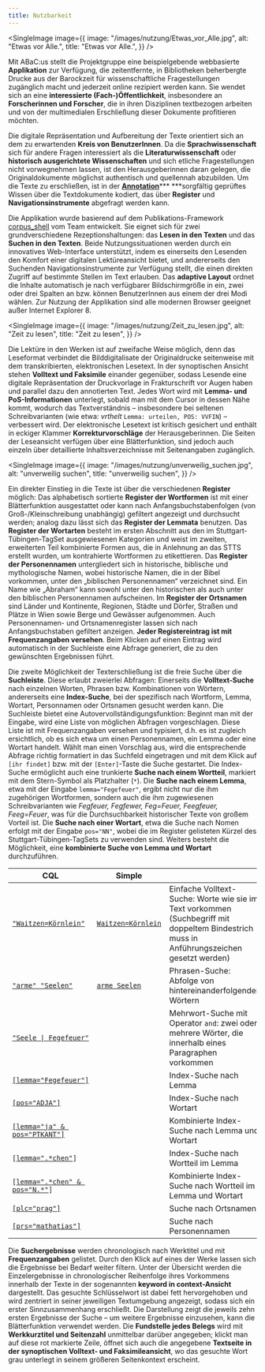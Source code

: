 ```yaml
---
title: Nutzbarkeit
---
```


<SingleImage
	image={{
		image: "/images/nutzung/Etwas_vor_Alle.jpg",
		alt: "Etwas vor Alle.",
		title: "Etwas vor Alle.",
	}}
/>

Mit ABaC:us stellt die Projektgruppe eine beispielgebende webbasierte **Applikation** zur Verfügung,
die zeitentfernte, in Bibliotheken beherbergte Drucke aus der Barockzeit für wissenschaftliche
Fragestellungen zugänglich macht und jederzeit online rezipiert werden kann. Sie wendet sich an eine
**interessierte (Fach-)Öffentlichkeit**, insbesondere an **Forscherinnen und Forscher**, die in
ihren Disziplinen textbezogen arbeiten und von der multimedialen Erschließung dieser Dokumente
profitieren möchten.

Die digitale Repräsentation und Aufbereitung der Texte orientiert sich an dem zu erwartenden **Kreis
von BenutzerInnen**. Da die **Sprachwissenschaft** sich für andere Fragen interessiert als die
**Literaturwissenschaft** oder **historisch ausgerichtete Wissenschaften** und sich etliche
Fragestellungen nicht vorwegnehmen lassen, ist den Herausgeberinnen daran gelegen, die
Originaldokumente möglichst authentisch und quellennah abzubilden. Um die Texte zu erschließen, ist
in der [**Annotation**](https://abacus.acdh.oeaw.ac.at/annotation)\*\*\* \*\*\*sorgfältig geprüftes
Wissen über die Textdokumente kodiert, das über **Register** und **Navigationsinstrumente**
abgefragt werden kann.

Die Applikation wurde basierend auf dem Publikations-Framework
[corpus_shell](https://clarin.oeaw.ac.at/ccv/corpus_shell) vom Team entwickelt. Sie eignet sich für
zwei grundverschiedene Rezeptionshaltungen: das **Lesen in den Texten** und das **Suchen in den
Texten**. Beide Nutzungssituationen werden durch ein innovatives Web-Interface unterstützt, indem es
einerseits den Lesenden den Komfort einer digitalen Lektüreansicht bietet, und andererseits den
Suchenden Navigationsinstrumente zur Verfügung stellt, die einen direkten Zugriff auf bestimmte
Stellen im Text erlauben. Das **adaptive Layout** ordnet die Inhalte automatisch je nach verfügbarer
Bildschirmgröße in ein, zwei oder drei Spalten an bzw. können BenutzerInnen aus einem der drei Modi
wählen. Zur Nutzung der Applikation sind alle modernen Browser geeignet außer Internet Explorer 8.

<SingleImage
	image={{
		image: "/images/nutzung/Zeit_zu_lesen.jpg",
		alt: "Zeit zu lesen",
		title: "Zeit zu lesen",
	}}
/>

Die Lektüre in den Werken ist auf zweifache Weise möglich, denn das Leseformat verbindet die
Bilddigitalisate der Originaldrucke seitenweise mit dem transkribierten, elektronischen Lesetext. In
der synoptischen Ansicht stehen **Volltext und Faksimile** einander gegenüber, sodass Lesende eine
digitale Repräsentation der Druckvorlage in Frakturschrift vor Augen haben und parallel dazu den
annotierten Text. Jedes Wort wird mit **Lemma- und PoS-Informationen** unterlegt, sobald man mit dem
Cursor in dessen Nähe kommt, wodurch das Textverständnis – insbesondere bei seltenen
Schreibvarianten (wie etwa: _vrthelt_ `Lemma: urteilen, POS: VVFIN`) – verbessert wird. Der
elektronische Lesetext ist kritisch gesichert und enthält in eckiger Klammer **Korrekturvorschläge**
der Herausgeberinnen. Die Seiten der Leseansicht verfügen über eine Blätterfunktion, sind jedoch
auch einzeln über detaillierte Inhaltsverzeichnisse mit Seitenangaben zugänglich.

<SingleImage
	image={{
		image: "/images/nutzung/unverweilig_suchen.jpg",
		alt: "unverweilig suchen",
		title: "unverweilig suchen",
	}}
/>

Ein direkter Einstieg in die Texte ist über die verschiedenen **Register** möglich: Das alphabetisch
sortierte **Register der Wortformen** ist mit einer Blätterfunktion ausgestattet oder kann nach
Anfangsbuchstabenfolgen (von Groß-/Kleinschreibung unabhängig) gefiltert angezeigt und durchsucht
werden; analog dazu lässt sich das **Register der Lemmata** benutzen. Das **Register der Wortarten**
besteht im ersten Abschnitt aus den im Stuttgart-Tübingen-TagSet ausgewiesenen Kategorien und weist
im zweiten, erweiterten Teil kombinierte Formen aus, die in Anlehnung an das STTS erstellt wurden,
um kontrahierte Wortformen zu etikettieren. Das **Register der Personennamen** untergliedert sich in
historische, biblische und mythologische Namen, wobei historische Namen, die in der Bibel vorkommen,
unter den „biblischen Personennamen“ verzeichnet sind. Ein Name wie „Abraham“ kann sowohl unter den
historischen als auch unter den biblischen Personennamen aufscheinen. Im **Register der Ortsnamen**
sind Länder und Kontinente, Regionen, Städte und Dörfer, Straßen und Plätze in Wien sowie Berge und
Gewässer aufgenommen. Auch Personennamen- und Ortsnamenregister lassen sich nach Anfangsbuchstaben
gefiltert anzeigen. **Jeder Registereintrag ist mit Frequenzangaben versehen**. Beim Klicken auf
einen Eintrag wird automatisch in der Suchleiste eine Abfrage generiert, die zu den gewünschten
Ergebnissen führt.

Die zweite Möglichkeit der Texterschließung ist die freie Suche über die **Suchleiste**. Diese
erlaubt zweierlei Abfragen: Einerseits die **Volltext-Suche** nach einzelnen Worten, Phrasen bzw.
Kombinationen von Wörtern, andererseits eine **Index-Suche**, bei der spezifisch nach Wortform,
Lemma, Wortart, Personnamen oder Ortsnamen gesucht werden kann. Die Suchleiste bietet eine
Autovervollständigungsfunktion: Beginnt man mit der Eingabe, wird eine Liste von möglichen Abfragen
vorgeschlagen. Diese Liste ist mit Frequenzangaben versehen und typisiert, d.h. es ist zugleich
ersichtlich, ob es sich etwa um einen Personennamen, ein Lemma oder eine Wortart handelt. Wählt man
einen Vorschlag aus, wird die entsprechende Abfrage richtig formatiert in das Suchfeld eingetragen
und mit dem Klick auf `[ihr findet]` bzw. mit der `[Enter]`-Taste die Suche gestartet. Die
Index-Suche ermöglicht auch eine trunkierte **Suche nach einem Wortteil**, markiert mit dem
Stern-Symbol als Platzhalter (`*`). Die **Suche nach einem Lemma**, etwa mit der Eingabe
`lemma="Fegefeuer"`, ergibt nicht nur die ihm zugehörigen Wortformen, sondern auch die ihm
zugewiesenen Schreibvarianten wie _Fegfeuer, Fegfewer, Feg=Feuer, Feegfeuer, Feeg=Feuer_, was für
die Durchsuchbarkeit historischer Texte von großem Vorteil ist. Die **Suche nach einer Wortart**,
etwa die Suche nach Nomen erfolgt mit der Eingabe `pos="NN"`, wobei die im Register gelisteten
Kürzel des Stuttgart-Tübingen-TagSets zu verwenden sind. Weiters besteht die Möglichkeit, eine
**kombinierte Suche von Lemma und Wortart** durchzuführen.

| CQL                                                                                                                                                                                                                                                                                                                                 | Simple                                                                                                                                                                                                                                                                                             |                                                                                                                                           |
| ----------------------------------------------------------------------------------------------------------------------------------------------------------------------------------------------------------------------------------------------------------------------------------------------------------------------------------- | -------------------------------------------------------------------------------------------------------------------------------------------------------------------------------------------------------------------------------------------------------------------------------------------------- | ----------------------------------------------------------------------------------------------------------------------------------------- |
| [`"Waitzen=Körnlein"`](search?corpname=abacus&q=q%22Waitzen%3DK%C3%B6rnlein%22&viewmode=kwic&attrs=word%2Clemma%2Cpos%2Cid%2Cplc%2CplcType%2Cprs%2CprsType%2CpbId%2CpbN&format=json&structs=doc%2Cg&kwicrightctx=100%23&kwicleftctx=100%23&refs=doc.title%2Cdoc.id&pagesize=20&fromp=1&selectQueryValue=url)                        | [`Waitzen=Körnlein`](search?corpname=abacus&q=q"Waitzen%3DKörnlein"+&viewmode=kwic&attrs=word%2Clemma%2Cpos%2Cid%2Cplc%2CplcType%2Cprs%2CprsType%2CpbId%2CpbN&format=json&structs=doc%2Cg&kwicrightctx=100%23&kwicleftctx=100%23&refs=doc.title%2Cdoc.id&pagesize=20&fromp=1&selectQueryValue=url) | Einfache Volltext-Suche: Worte wie sie im Text vorkommen (Suchbegriff mit doppeltem Bindestrich muss in Anführungszeichen gesetzt werden) |
| [`"arme" "Seelen"`](search?corpname=abacus&q=q"arme"+"Seelen"&viewmode=kwic&attrs=word%2Clemma%2Cpos%2Cid%2Cplc%2CplcType%2Cprs%2CprsType%2CpbId%2CpbN&format=json&structs=doc%2Cg&kwicrightctx=100%23&kwicleftctx=100%23&refs=doc.title%2Cdoc.id&pagesize=20&fromp=1&selectQueryValue=url)                                         | [`arme Seelen`](search?corpname=abacus&q=q"arme"+"Seelen"+&viewmode=kwic&attrs=word%2Clemma%2Cpos%2Cid%2Cplc%2CplcType%2Cprs%2CprsType%2CpbId%2CpbN&format=json&structs=doc%2Cg&kwicrightctx=100%23&kwicleftctx=100%23&refs=doc.title%2Cdoc.id&pagesize=20&fromp=1&selectQueryValue=url)           | Phrasen-Suche: Abfolge von hintereinanderfolgenden Wörtern                                                                                |
| [`"Seele \| Fegefeuer"`](search?corpname=abacus&q=q"Seele"+%7C+"Fegefeuer"&viewmode=kwic&attrs=word%2Clemma%2Cpos%2Cid%2Cplc%2CplcType%2Cprs%2CprsType%2CpbId%2CpbN&format=json&structs=doc%2Cg&kwicrightctx=100%23&kwicleftctx=100%23&refs=doc.title%2Cdoc.id&pagesize=20&fromp=1&selectQueryValue=url)                            |                                                                                                                                                                                                                                                                                                    | Mehrwort-Suche mit Operator `and`: zwei oder mehrere Wörter, die innerhalb eines Paragraphen vorkommen                                    |
| [`[lemma="Fegefeuer"]`](search?corpname=abacus&q=q%5Blemma%3D"Fegefeuer"%5D&viewmode=kwic&attrs=word%2Clemma%2Cpos%2Cid%2Cplc%2CplcType%2Cprs%2CprsType%2CpbId%2CpbN&format=json&structs=doc%2Cg&kwicrightctx=100%23&kwicleftctx=100%23&refs=doc.title%2Cdoc.id&pagesize=20&fromp=1&selectQueryValue=url)                           |                                                                                                                                                                                                                                                                                                    | Index-Suche nach Lemma                                                                                                                    |
| [`[pos="ADJA"]`](search?corpname=abacus&q=q%5Bpos%3D"ADJA"%5D&viewmode=kwic&attrs=word%2Clemma%2Cpos%2Cid%2Cplc%2CplcType%2Cprs%2CprsType%2CpbId%2CpbN&format=json&structs=doc%2Cg&kwicrightctx=100%23&kwicleftctx=100%23&refs=doc.title%2Cdoc.id&pagesize=20&fromp=1&selectQueryValue=url)                                         |                                                                                                                                                                                                                                                                                                    | Index-Suche nach Wortart                                                                                                                  |
| [`[lemma="ja" & pos="PTKANT"]`](search?corpname=abacus&q=q%5Blemma%3D"ja"+%26+pos%3D"PTKANT"%5D&viewmode=kwic&attrs=word%2Clemma%2Cpos%2Cid%2Cplc%2CplcType%2Cprs%2CprsType%2CpbId%2CpbN&format=json&structs=doc%2Cg&kwicrightctx=100%23&kwicleftctx=100%23&refs=doc.title%2Cdoc.id&pagesize=20&fromp=1&selectQueryValue=url)       |                                                                                                                                                                                                                                                                                                    | Kombinierte Index-Suche nach Lemma und Wortart                                                                                            |
| `[`[`lemma=".*chen"`](search?corpname=abacus&q=q%5Blemma%3D".*chen"%5D&viewmode=kwic&attrs=word%2Clemma%2Cpos%2Cid%2Cplc%2CplcType%2Cprs%2CprsType%2CpbId%2CpbN&format=json&structs=doc%2Cg&kwicrightctx=100%23&kwicleftctx=100%23&refs=doc.title%2Cdoc.id&pagesize=20&fromp=1&selectQueryValue=url)`]`                             |                                                                                                                                                                                                                                                                                                    | Index-Suche nach Wortteil im Lemma                                                                                                        |
| `[`[`lemma=".*chen" & pos="N.*"`](search?corpname=abacus&q=q%5Blemma%3D".*chen"+%26+pos%3D"N.*"%5D&viewmode=kwic&attrs=word%2Clemma%2Cpos%2Cid%2Cplc%2CplcType%2Cprs%2CprsType%2CpbId%2CpbN&format=json&structs=doc%2Cg&kwicrightctx=100%23&kwicleftctx=100%23&refs=doc.title%2Cdoc.id&pagesize=20&fromp=1&selectQueryValue=url)`]` |                                                                                                                                                                                                                                                                                                    | Kombinierte Index-Suche nach Wortteil im Lemma und Wortart                                                                                |
| [`[plc="prag"]`](search?corpname=abacus&q=q%5Bplc%3D"prag"%5D&viewmode=kwic&attrs=word%2Clemma%2Cpos%2Cid%2Cplc%2CplcType%2Cprs%2CprsType%2CpbId%2CpbN&format=json&structs=doc%2Cg&kwicrightctx=100%23&kwicleftctx=100%23&refs=doc.title%2Cdoc.id&pagesize=20&fromp=1&selectQueryValue=url)                                         |                                                                                                                                                                                                                                                                                                    | Suche nach Ortsnamen.                                                                                                                     |
| [`[prs="mathatias"]`](search?corpname=abacus&q=q%5Bprs%3D"mathatias"%5D&viewmode=kwic&attrs=word%2Clemma%2Cpos%2Cid%2Cplc%2CplcType%2Cprs%2CprsType%2CpbId%2CpbN&format=json&structs=doc%2Cg&kwicrightctx=100%23&kwicleftctx=100%23&refs=doc.title%2Cdoc.id&pagesize=20&fromp=1&selectQueryValue=url)                               |                                                                                                                                                                                                                                                                                                    | Suche nach Personennamen                                                                                                                  |

Die **Suchergebnisse** werden chronologisch nach Werktitel und mit **Frequenzangaben** gelistet.
Durch den Klick auf eines der Werke lassen sich die Ergebnisse bei Bedarf weiter filtern. Unter der
Übersicht werden die Einzelergebnisse in chronologischer Reihenfolge ihres Vorkommens innerhalb der
Texte in der sogenannten **keyword in context-Ansicht** dargestellt. Das gesuchte Schlüsselwort ist
dabei fett hervorgehoben und wird zentriert in seiner jeweiligen Textumgebung angezeigt, sodass sich
ein erster Sinnzusammenhang erschließt. Die Darstellung zeigt die jeweils zehn ersten Ergebnisse der
Suche – um weitere Ergebnisse einzusehen, kann die Blätterfunktion verwendet werden. Die
**Fundstelle jedes Belegs** wird mit **Werkkurztitel und Seitenzahl** unmittelbar darüber angegeben;
klickt man auf diese rot markierte Zeile, öffnet sich auch die angegebene **Textseite in der
synoptischen Volltext- und Faksimileansicht**, wo das gesuchte Wort grau unterlegt in seinem
größeren Seitenkontext erscheint.
